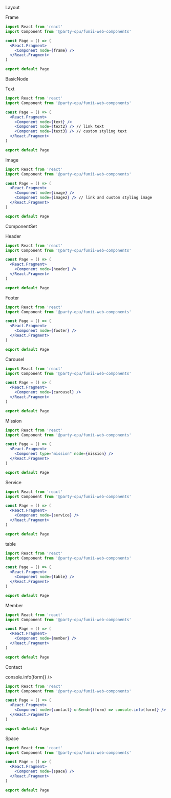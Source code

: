
<Heading>Layout</Heading>

<Spacer size="xxl" />

<SubHeading>Frame</SubHeading>

<Spacer size="l" />

<ComponentArea>
  <Component node={frame} />
</ComponentArea>

<Spacer size="l" />

```jsx
import React from 'react'
import Component from '@party-opu/funii-web-components'

const Page = () => (
  <React.Fragment>
    <Component node={frame} />
  </React.Fragment>
)

export default Page
```

<Spacer size="xxl" />
<Spacer size="xxl" />

<Heading>BasicNode</Heading>

<Spacer size="xxl" />

<SubHeading>Text</SubHeading>

<Spacer size="l" />

<ComponentArea>
  <Component node={text} />
  <Component node={text2} />
  <Component node={text3} />
</ComponentArea>

<Spacer size="l" />

```jsx
import React from 'react'
import Component from '@party-opu/funii-web-components'

const Page = () => (
  <React.Fragment>
    <Component node={text} />
    <Component node={text2} /> // link text
    <Component node={text3} /> // custom styling text
  </React.Fragment>
)

export default Page
```

<Spacer size="xxl" />

<SubHeading>Image</SubHeading>

<Spacer size="l" />

<ComponentArea>
  <Component node={image} />
  <Spacer size="s" />
  <Component node={image2} />
</ComponentArea>

<Spacer size="l" />

```jsx
import React from 'react'
import Component from '@party-opu/funii-web-components'

const Page = () => (
  <React.Fragment>
    <Component node={image} />
    <Component node={image2} /> // link and custom styling image
  </React.Fragment>
)

export default Page
```

<Spacer size="xxl" />
<Spacer size="xxl" />

<Heading>ComponentSet</Heading>

<Spacer size="xxl" />

<SubHeading>Header</SubHeading>

<Spacer size="l" />

<ComponentArea>
  <Component node={header} />
</ComponentArea>

<Spacer size="l" />

```jsx
import React from 'react'
import Component from '@party-opu/funii-web-components'

const Page = () => (
  <React.Fragment>
    <Component node={header} />
  </React.Fragment>
)

export default Page
```

<Spacer size="xxl" />

<SubHeading>Footer</SubHeading>

<Spacer size="l" />

<ComponentArea>
  <Component node={footer} />
</ComponentArea>

<Spacer size="l" />

```jsx
import React from 'react'
import Component from '@party-opu/funii-web-components'

const Page = () => (
  <React.Fragment>
    <Component node={footer} />
  </React.Fragment>
)

export default Page
```

<Spacer size="xxl" />

<SubHeading>Carousel</SubHeading>

<Spacer size="l" />

<ComponentArea>
  <Component node={carousel} />
</ComponentArea>

<Spacer size="l" />

```jsx
import React from 'react'
import Component from '@party-opu/funii-web-components'

const Page = () => (
  <React.Fragment>
    <Component node={carousel} />
  </React.Fragment>
)

export default Page
```

<Spacer size="xxl" />

<SubHeading>Mission</SubHeading>

<Spacer size="l" />

<ComponentArea>
  <Component node={mission} />
</ComponentArea>

<Spacer size="l" />

```jsx
import React from 'react'
import Component from '@party-opu/funii-web-components'

const Page = () => (
  <React.Fragment>
    <Component type="mission" node={mission} />
  </React.Fragment>
)

export default Page
```

<Spacer size="xxl" />

<SubHeading>Service</SubHeading>

<Spacer size="l" />

<ComponentArea>
  <Component node={service} />
</ComponentArea>

<Spacer size="l" />

```jsx
import React from 'react'
import Component from '@party-opu/funii-web-components'

const Page = () => (
  <React.Fragment>
    <Component node={service} />
  </React.Fragment>
)

export default Page
```

<Spacer size="xxl" />

<SubHeading>table</SubHeading>

<Spacer size="l" />

<ComponentArea>
  <Component node={table} />
</ComponentArea>

<Spacer size="l" />

```jsx
import React from 'react'
import Component from '@party-opu/funii-web-components'

const Page = () => (
  <React.Fragment>
    <Component node={table} />
  </React.Fragment>
)

export default Page
```

<Spacer size="xxl" />

<SubHeading>Member</SubHeading>

<Spacer size="l" />

<ComponentArea>
  <Component node={member} />
</ComponentArea>

<Spacer size="l" />

```jsx
import React from 'react'
import Component from '@party-opu/funii-web-components'

const Page = () => (
  <React.Fragment>
    <Component node={member} />
  </React.Fragment>
)

export default Page
```

<Spacer size="xxl" />

<SubHeading>Contact</SubHeading>

<Spacer size="l" />

<ComponentArea>
  <Component node={contact} onSend={(form) => console.info(form)} />
</ComponentArea>

<Spacer size="l" />

```jsx
import React from 'react'
import Component from '@party-opu/funii-web-components'

const Page = () => (
  <React.Fragment>
    <Component node={contact} onSend={(form) => console.info(form)} />
  </React.Fragment>
)

export default Page
```

<Spacer size="xxl" />

<SubHeading>Space</SubHeading>

<Spacer size="l" />

<ComponentArea>
  <Component node={space} />
</ComponentArea>

<Spacer size="l" />

```jsx
import React from 'react'
import Component from '@party-opu/funii-web-components'

const Page = () => (
  <React.Fragment>
    <Component node={space} />
  </React.Fragment>
)

export default Page
```

